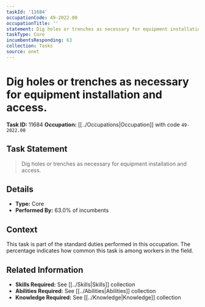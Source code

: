 ```yaml
---
taskId: '11684'
occupationCode: 49-2022.00
occupationTitle: ''
statement: Dig holes or trenches as necessary for equipment installation and access.
taskType: Core
incumbentsResponding: 63
collection: Tasks
source: onet
---
```

# Dig holes or trenches as necessary for equipment installation and access.

**Task ID:** 11684
**Occupation:** [[../Occupations|Occupation]] with code `49-2022.00`

## Task Statement

> Dig holes or trenches as necessary for equipment installation and access.

## Details

- **Type:** Core
- **Performed By:** 63.0% of incumbents

## Context

This task is part of the standard duties performed in this occupation. The percentage indicates how common this task is among workers in the field.

## Related Information

- **Skills Required:** See [[../Skills|Skills]] collection
- **Abilities Required:** See [[../Abilities|Abilities]] collection
- **Knowledge Required:** See [[../Knowledge|Knowledge]] collection
